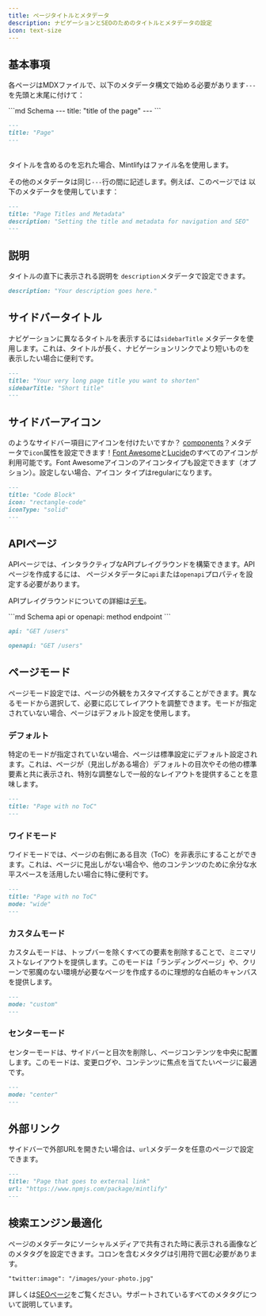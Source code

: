 ```yaml
---
title: ページタイトルとメタデータ
description: ナビゲーションとSEOのためのタイトルとメタデータの設定
icon: text-size
---
```


## 基本事項

各ページはMDXファイルで、以下のメタデータ構文で始める必要があります`---`を先頭と末尾に付けて：

<CodeGroup>
  ```md Schema
  ---
  title: "title of the page"
  ---
  ```

  ```md Example
  ---
  title: "Page"
  ---
  ```
</CodeGroup>

<br />

<Tip>
  タイトルを含めるのを忘れた場合、Mintlifyはファイル名を使用します。
</Tip>

その他のメタデータは同じ`---`行の間に記述します。例えば、このページでは
以下のメタデータを使用しています：

```md
---
title: "Page Titles and Metadata"
description: "Setting the title and metadata for navigation and SEO"
---
```

## 説明

タイトルの直下に表示される説明を
`description`メタデータで設定できます。

```md
description: "Your description goes here."
```

## サイドバータイトル

ナビゲーションに異なるタイトルを表示するには`sidebarTitle`
メタデータを使用します。これは、タイトルが長く、ナビゲーションリンクでより短いものを
表示したい場合に便利です。

```md
---
title: "Your very long page title you want to shorten"
sidebarTitle: "Short title"
---
```

## サイドバーアイコン

のようなサイドバー項目にアイコンを付けたいですか？
[components](/content/components/accordions)？メタデータで`icon`属性を設定できます！[Font Awesome](https://fontawesome.com/icons)と[Lucide](https://lucide.dev/icons)のすべてのアイコンが
利用可能です。Font Awesomeアイコンのアイコンタイプも設定できます（オプション）。設定しない場合、アイコン
タイプはregularになります。

```md
---
title: "Code Block"
icon: "rectangle-code"
iconType: "solid"
---
```

## APIページ

APIページでは、インタラクティブなAPIプレイグラウンドを構築できます。APIページを作成するには、
ページメタデータに`api`または`openapi`プロパティを設定する必要があります。

APIプレイグラウンドについての詳細は[デモ](/api-playground)。

<CodeGroup>
  ```md Schema
  api or openapi: method endpoint
  ```

  ```md API Example
  api: "GET /users"
  ```

  ```md OpenAPI Example
  openapi: "GET /users"
  ```
</CodeGroup>

## ページモード

ページモード設定では、ページの外観をカスタマイズすることができます。異なるモードから選択して、必要に応じてレイアウトを調整できます。モードが指定されていない場合、ページはデフォルト設定を使用します。

### デフォルト

特定のモードが指定されていない場合、ページは標準設定にデフォルト設定されます。これは、ページが（見出しがある場合）デフォルトの目次やその他の標準要素と共に表示され、特別な調整なしで一般的なレイアウトを提供することを意味します。

```md
---
title: "Page with no ToC"
---
```

### ワイドモード

ワイドモードでは、ページの右側にある目次（ToC）を非表示にすることができます。これは、ページに見出しがない場合や、他のコンテンツのために余分な水平スペースを活用したい場合に特に便利です。

```md
---
title: "Page with no ToC"
mode: "wide"
---
```

### カスタムモード

カスタムモードは、トップバーを除くすべての要素を削除することで、ミニマリストなレイアウトを提供します。このモードは「ランディングページ」や、クリーンで邪魔のない環境が必要なページを作成するのに理想的な白紙のキャンバスを提供します。

```md
---
mode: "custom"
---
```

### センターモード

センターモードは、サイドバーと目次を削除し、ページコンテンツを中央に配置します。このモードは、変更ログや、コンテンツに焦点を当てたいページに最適です。

```md
---
mode: "center"
---
```

## 外部リンク

サイドバーで外部URLを開きたい場合は、`url`メタデータを任意のページで設定できます。

```md
---
title: "Page that goes to external link"
url: "https://www.npmjs.com/package/mintlify"
---
```

## 検索エンジン最適化

ページのメタデータにソーシャルメディアで共有された時に表示される画像などのメタタグを設定できます。コロンを含むメタタグは引用符で囲む必要があります。

```md
"twitter:image": "/images/your-photo.jpg"
```

詳しくは[SEOページ](/settings/seo)をご覧ください。サポートされているすべてのメタタグについて説明しています。
